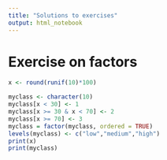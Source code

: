 ```yaml
---
title: "Solutions to exercises"
output: html_notebook
---
```


# Exercise on factors

```r
x <- round(runif(10)*100)

myclass <- character(10)
myclass[x < 30] <- 1
myclass[x >= 30 & x < 70] <- 2
myclass[x >= 70] <- 3
myclass = factor(myclass, ordered = TRUE)
levels(myclass) <- c("low","medium","high")
print(x)
print(myclass)
```
